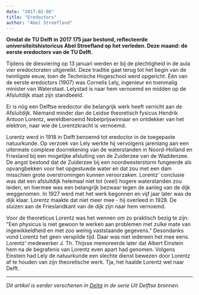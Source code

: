 ```yaml
---
date: "2017-02-08"
title: "Eredoctors"
author: "Abel Streefland"
---
```


**Omdat de TU Delft in 2017 175 jaar bestond, reflecteerde universiteitshistoricus Abel Streefland op het verleden. Deze maand: de eerste eredoctors van de TU Delft.**

Tijdens de diesviering op 13 januari werden er bij de plechtigheid in de aula vier eredoctoraten uitgereikt. Deze traditie gaat terug tot het begin van de twintigste eeuw, toen de Technische Hogeschool werd opgericht. Één van de eerste eredoctors (1907) was Cornelis Lely, ingenieur en toenmalig minister van Waterstaat. Lelystad is naar hem vernoemd en midden op de Afsluitdijk staat zijn standbeeld.

Er is nóg een Delftse eredoctor die belangrijk werk heeft verricht aan de Afsluitdijk. Niemand minder dan de Leidse theoretisch fysicus Hendrik Antoon Lorentz, wereldberoemd Nobelprijswinnaar en ontdekker van het elektron, naar wie de Lorentzkracht is vernoemd.

Lorentz werd in 1918 in Delft benoemd tot eredoctor in de toegepaste natuurkunde. Op verzoek van Lely werkte hij vervolgens jarenlang aan een uitermate complexe doorrekening van de waterstanden in Noord-Holland en Friesland bij een mogelijke afsluiting van de Zuiderzee van de Waddenzee. De angst bestond dat de Zuiderzee bij een noordwesterstorm fungeerde als opvangbekken voor het opgestuwde water en dat zou met een dam misschien grote overstromingen kunnen veroorzaken. Lorentz' conclusie was dat een afsluitdijk helemaal niet tot (veel) hogere waterstanden zou leiden, en hiermee was een belangrijk bezwaar tegen de aanleg van de dijk weggenomen. In 1927 werd met het werk begonnen en vijf jaar later was de dijk klaar. Lorentz maakte dat niet meer mee - hij overleed in 1928. De sluizen aan de Frieslandkant van de dijk zijn naar hem vernoemd.

Voor de theoreticus Lorentz was het wennen om zo praktisch bezig te zijn: "Een physicus is niet gewoon te werken aan problemen met zulke mate van ingewikkeldheid en met zoo weinig vaststaande gegevens." Desondanks vond Lorentz het geen verspilde tijd. Daar was niet iedereen het mee eens. Lorentz' medewerker J. Th. Thijsse memoreerde later dat Albert Einstein hem na de begrafenis van Lorentz even apart had genomen. Volgens Einstein had Lely de natuurkunde een slechte dienst bewezen door Lorentz af te houden van zijn theoretische werk. Tja, het haalde Lorentz wel naar Delft.

---

_Dit artikel is eerder verschenen in [Delta](https://www.delta.tudelft.nl/article/uit-delftse-bronnen-eredoctors) in de serie Uit Delftse bronnen._

